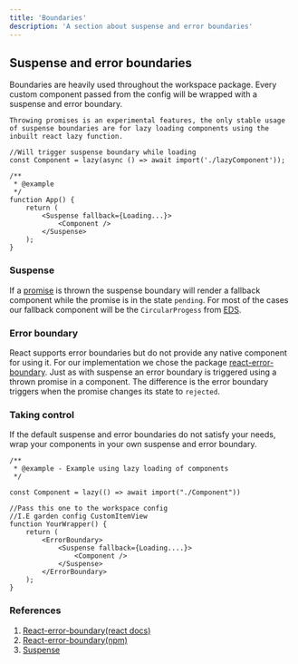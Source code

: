---
title: 'Boundaries'
description: 'A section about suspense and error boundaries'
---

## Suspense and error boundaries

Boundaries are heavily used throughout the workspace package.
Every custom component passed from the config will be wrapped with a suspense and error boundary.

`Throwing promises is an experimental features, the only stable usage of suspense boundaries are for lazy loading components using the inbuilt react lazy function.`

```tsx
//Will trigger suspense boundary while loading
const Component = lazy(async () => await import('./lazyComponent'));

/**
 * @example
 */
function App() {
	return (
		<Suspense fallback={Loading...}>
			<Component />
		</Suspense>
	);
}
```

### Suspense

If a [promise](https://developer.mozilla.org/en-US/docs/web/javascript/reference/global_objects/promise) is thrown the suspense boundary will render a fallback component while the promise is in the state `pending`.
For most of the cases our fallback component will be the `CircularProgess` from [EDS](https://eds.equinor.com).

### Error boundary

React supports error boundaries but do not provide any native component for using it.
For our implementation we chose the package [react-error-boundary](https://www.npmjs.com/package/react-error-boundary).
Just as with suspense an error boundary is triggered using a thrown promise in a component. The difference is the error boundary triggers when the promise changes its state to `rejected`.

### Taking control

If the default suspense and error boundaries do not satisfy your needs, wrap your components in your own suspense and error boundary.

```tsx
/**
 * @example - Example using lazy loading of components
 */

const Component = lazy(() => await import("./Component"))

//Pass this one to the workspace config
//I.E garden config CustomItemView
function YourWrapper() {
	return (
		<ErrorBoundary>
			<Suspense fallback={Loading....}>
				<Component />
			</Suspense>
		</ErrorBoundary>
	);
}
```

### References

1. [React-error-boundary(react docs)](https://reactjs.org/docs/error-boundaries.html)
2. [React-error-boundary(npm)](https://www.npmjs.com/package/react-error-boundary)
3. [Suspense](https://beta.reactjs.org/reference/react/Suspense)
